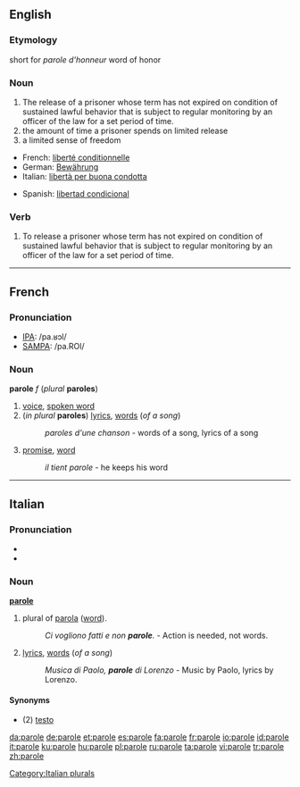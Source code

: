 {{see|Parole}}
==English==

===Etymology===

short for ''parole d'honneur'' word of honor

===Noun===
{{en-noun}}

# The release of a prisoner whose term has not expired on condition of sustained lawful behavior that is subject to regular monitoring by an officer of the law for a set period of time.
# the amount of time a prisoner spends on limited release
# a limited sense of freedom


{{trans-top|the release of a prisoner}}
*French: [[liberté conditionnelle]] {{f}}
*German: [[Bewährung]] {{f}}
*Italian: [[libertà per buona condotta]] {{f}}
{{trans-mid}}
*Spanish: [[libertad condicional]] {{f}}
{{trans-bottom}}

===Verb===
{{en-verb|parol|ing}}

# {{transitive}} To release a prisoner whose term has not expired on condition of sustained lawful behavior that is subject to regular monitoring by an officer of the law for a set period of time.

----

==French==

===Pronunciation===
*[[w:IPA|IPA]]: /pa.ʁɔl/
*[[w:SAMPA|SAMPA]]: /pa.ROl/

===Noun===
'''parole''' ''f'' (''plural'' '''paroles''')

# [[voice]], [[spoken word]]
# (''in plural'' '''paroles''') [[lyrics]], [[word]]s (''of a song'')
#:''paroles d'une chanson'' - words of a song, lyrics of a song
# [[promise]], [[word]]
#:''il tient parole'' - he keeps his word

----

==Italian==

===Pronunciation===
*{{IPA|/paɾɔle/}}
*{{SAMPA|/pa4Ole/}}

===Noun===
'''[[parole]]''' {{f}} {{p}}

# plural of [[parola#Italian|parola]] ([[word]]).
#: ''Ci vogliono fatti e non '''parole'''.'' - Action is needed, not words.
# [[lyrics]], [[word]]s (''of a song'')
#: ''Musica di Paolo, '''parole''' di Lorenzo'' - Music by Paolo, lyrics by Lorenzo.

====Synonyms====
*(2) [[testo]]

[[Category:Italian plurals]]

[[da:parole]]
[[de:parole]]
[[et:parole]]
[[es:parole]]
[[fa:parole]]
[[fr:parole]]
[[io:parole]]
[[id:parole]]
[[it:parole]]
[[ku:parole]]
[[hu:parole]]
[[pl:parole]]
[[ru:parole]]
[[ta:parole]]
[[vi:parole]]
[[tr:parole]]
[[zh:parole]]
